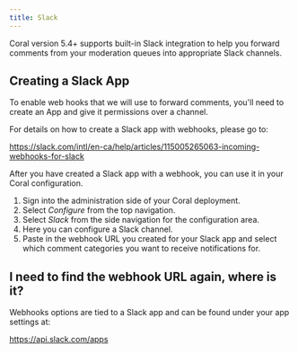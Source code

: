 ```yaml
---
title: Slack
---
```


Coral version 5.4+ supports built-in Slack integration to help you forward comments from your moderation queues into appropriate Slack channels.

## Creating a Slack App

To enable web hooks that we will use to forward comments, you'll need to create an App and give it permissions over a channel.

For details on how to create a Slack app with webhooks, please go to:

https://slack.com/intl/en-ca/help/articles/115005265063-incoming-webhooks-for-slack

After you have created a Slack app with a webhook, you can use it in your Coral configuration.

1. Sign into the administration side of your Coral deployment.
2. Select _Configure_ from the top navigation.
3. Select _Slack_ from the side navigation for the configuration area.
4. Here you can configure a Slack channel.
5. Paste in the webhook URL you created for your Slack app and select which comment categories you want to receive notifications for.

## I need to find the webhook URL again, where is it?

Webhooks options are tied to a Slack app and can be found under your app settings at:

https://api.slack.com/apps
